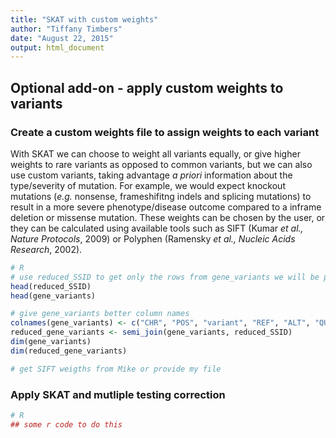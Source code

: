 ```yaml
---
title: "SKAT with custom weights"
author: "Tiffany Timbers"
date: "August 22, 2015"
output: html_document
---
```


## Optional add-on - apply custom weights to variants

### Create a custom weights file to assign weights to each variant

With SKAT we can choose to weight all variants equally, or give higher weights to rare variants as opposed to common 
variants, but we can also use custom variants, taking advantage *a priori* information about the type/severity of
mutation. For example, we would expect knockout mutations (*e.g.* nonsense, frameshifitng indels and splicing mutations)
to result in a more severe phenotype/disease outcome compared to a inframe deletion or missense mutation. These weights
can be chosen by the user, or they can be calculated using available tools such as SIFT (Kumar *et al., Nature Protocols*, 
2009) or Polyphen (Ramensky *et al., Nucleic Acids Research*, 2002).
```r
# R
# use reduced_SSID to get only the rows from gene_variants we will be performing SKAT on
head(reduced_SSID)
head(gene_variants)

# give gene_variants better column names
colnames(gene_variants) <- c("CHR", "POS", "variant", "REF", "ALT", "QUAL", "FILTER", "INFO")
reduced_gene_variants <- semi_join(gene_variants, reduced_SSID)
dim(gene_variants)
dim(reduced_gene_variants)

# get SIFT weigths from Mike or provide my file
```

### Apply SKAT and mutliple testing correction
```r
# R
## some r code to do this
```


